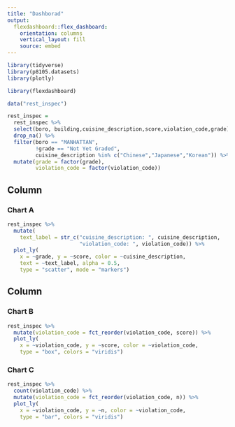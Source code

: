 ```yaml
---
title: "Dashborad"
output: 
  flexdashboard::flex_dashboard:
    orientation: columns
    vertical_layout: fill
    source: embed
---
```


```r
library(tidyverse)
library(p8105.datasets)
library(plotly)

library(flexdashboard)
```

```r
data("rest_inspec")

rest_inspec = 
  rest_inspec %>% 
  select(boro, building,cuisine_description,score,violation_code,grade) %>% 
  drop_na() %>% 
  filter(boro == "MANHATTAN",
         !grade == "Not Yet Graded",
         cuisine_description %in% c("Chinese","Japanese","Korean")) %>%
  mutate(grade = factor(grade),
         violation_code = factor(violation_code))
```

Column {data-width=650}
-----------------------------------------------------------------------

### Chart A

```r
rest_inspec %>% 
  mutate(
    text_label = str_c("cuisine_description: ", cuisine_description, 
                       "violation_code: ", violation_code)) %>% 
  plot_ly(
    x = ~grade, y = ~score, color = ~cuisine_description, 
    text = ~text_label, alpha = 0.5,
    type = "scatter", mode = "markers")
```

Column {data-width=350}
-----------------------------------------------------------------------

### Chart B

```r
rest_inspec %>%
  mutate(violation_code = fct_reorder(violation_code, score)) %>% 
  plot_ly(
    x = ~violation_code, y = ~score, color = ~violation_code,
    type = "box", colors = "viridis")
```

### Chart C

```r
rest_inspec %>% 
  count(violation_code) %>% 
  mutate(violation_code = fct_reorder(violation_code, n)) %>% 
  plot_ly(
    x = ~violation_code, y = ~n, color = ~violation_code, 
    type = "bar", colors = "viridis")
```

